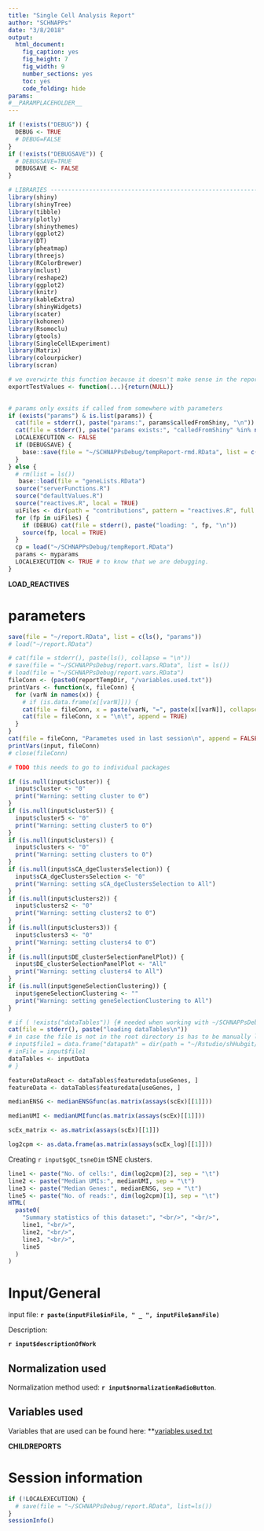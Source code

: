 ```yaml
---
title: "Single Cell Analysis Report"
author: "SCHNAPPs"
date: "3/8/2018"
output: 
  html_document: 
    fig_caption: yes
    fig_height: 7
    fig_width: 9
    number_sections: yes
    toc: yes
    code_folding: hide
params:
#__PARAMPLACEHOLDER__
---
```


```r
if (!exists("DEBUG")) {
  DEBUG <- TRUE
  # DEBUG=FALSE
}
if (!exists("DEBUGSAVE")) {
  # DEBUGSAVE=TRUE
  DEBUGSAVE <- FALSE
}

```

```r
# LIBRARIES -----------------------------------------------------------------
library(shiny)
library(shinyTree)
library(tibble)
library(plotly)
library(shinythemes)
library(ggplot2)
library(DT)
library(pheatmap)
library(threejs)
library(RColorBrewer)
library(mclust)
library(reshape2)
library(ggplot2)
library(knitr)
library(kableExtra)
library(shinyWidgets)
library(scater)
library(kohonen)
library(Rsomoclu)
library(gtools)
library(SingleCellExperiment)
library(Matrix)
library(colourpicker)
library(scran)

# we overwirte this function because it doesn't make sense in the report and causes problems otherwise
exportTestValues <- function(...){return(NULL)}

 
# params only exsits if called from somewhere with parameters
if (exists("params") & is.list(params)) {
  cat(file = stderr(), paste("params:", params$calledFromShiny, "\n"))
  cat(file = stderr(), paste("params exists:", "calledFromShiny" %in% names(params), "\n"))
  LOCALEXECUTION <- FALSE
  if (DEBUGSAVE) {
    base::save(file = "~/SCHNAPPsDebug/tempReport-rmd.RData", list = c(ls()))
  }
} else {
  # rm(list = ls())
   base::load(file = "geneLists.RData")
  source("serverFunctions.R")
  source("defaultValues.R")
  source("reactives.R", local = TRUE)
  uiFiles <- dir(path = "contributions", pattern = "reactives.R", full.names = TRUE, recursive = TRUE)
  for (fp in uiFiles) {
    if (DEBUG) cat(file = stderr(), paste("loading: ", fp, "\n"))
    source(fp, local = TRUE)
  }
  cp = load("~/SCHNAPPsDebug/tempReport.RData")
  params <- myparams
  LOCALEXECUTION <- TRUE # to know that we are debugging.
}


```


__LOAD_REACTIVES__

# parameters

```r
save(file = "~/report.RData", list = c(ls(), "params"))
# load("~/report.RData")
```

```r
# cat(file = stderr(), paste(ls(), collapse = "\n"))
# save(file = "~/SCHNAPPsDebug/report.vars.RData", list = ls())
# load(file = "~/SCHNAPPsDebug/report.vars.RData")
fileConn <- (paste0(reportTempDir, "/variables.used.txt"))
printVars <- function(x, fileConn) {
  for (varN in names(x)) {
    # if (is.data.frame(x[[varN]])) {
    cat(file = fileConn, x = paste(varN, "=", paste(x[[varN]], collapse = "\n"), collapse = "\n"), append = TRUE)
    cat(file = fileConn, x = "\n\t", append = TRUE)
  }
}
cat(file = fileConn, "Parametes used in last session\n", append = FALSE)
printVars(input, fileConn)
# close(fileConn)
```


```r
# TODO this needs to go to individual packages

if (is.null(input$cluster)) {
  input$cluster <- "0"
  print("Warning: setting cluster to 0")
}
if (is.null(input$cluster5)) {
  input$cluster5 <- "0"
  print("Warning: setting cluster5 to 0")
}
if (is.null(input$clusters)) {
  input$clusters <- "0"
  print("Warning: setting clusters to 0")
}
if (is.null(input$sCA_dgeClustersSelection)) {
  input$sCA_dgeClustersSelection <- "0"
  print("Warning: setting sCA_dgeClustersSelection to All")
}
if (is.null(input$clusters2)) {
  input$clusters2 <- "0"
  print("Warning: setting clusters2 to 0")
}
if (is.null(input$clusters3)) {
  input$clusters3 <- "0"
  print("Warning: setting clusters4 to 0")
}
if (is.null(input$DE_clusterSelectionPanelPlot)) {
  input$DE_clusterSelectionPanelPlot <- "All"
  print("Warning: setting clusters4 to All")
}
if (is.null(input$geneSelectionClustering)) {
  input$geneSelectionClustering <- ""
  print("Warning: setting geneSelectionClustering to All")
}
```


```r
# if ( !exists("dataTables")) {# needed when working with ~/SCHNAPPsDebug/reports.Data
cat(file = stderr(), paste("loading dataTables\n"))
# in case the file is not in the root directory is has to be manually loaded during debugging
# input$file1 = data.frame("datapath" = dir(path = "~/Rstudio/shHubgit/", pattern="scEx.RData", full.names = T), stringsAsFactors = F)
# inFile = input$file1
dataTables <- inputData
# }
```


```r

featureDataReact <- dataTables$featuredata[useGenes, ]
featureData <- dataTables$featuredata[useGenes, ]

medianENSG <- medianENSGfunc(as.matrix(assays(scEx)[[1]]))

medianUMI <- medianUMIfunc(as.matrix(assays(scEx)[[1]]))

scEx_matrix <- as.matrix(assays(scEx)[[1]])

log2cpm <- as.data.frame(as.matrix(assays(scEx_log)[[1]]))

```


Creating `r input$gQC_tsneDim` tSNE clusters.


```r


line1 <- paste("No. of cells:", dim(log2cpm)[2], sep = "\t")
line2 <- paste("Median UMIs:", medianUMI, sep = "\t")
line3 <- paste("Median Genes:", medianENSG, sep = "\t")
line5 <- paste("No. of reads:", dim(log2cpm)[1], sep = "\t")
HTML(
  paste0(
    "Summary statistics of this dataset:", "<br/>", "<br/>",
    line1, "<br/>",
    line2, "<br/>",
    line3, "<br/>",
    line5
  )
)
```

# Input/General

input file: **`r paste(inputFile$inFile, " _ ", inputFile$annFile)`**

Description:

**`r input$descriptionOfWork`**

## Normalization used

Normalization method used: **`r input$normalizationRadioButton`**.

## Variables used

Variables that are used can be found here: **[variables.used.txt](variables.used.txt)


__CHILDREPORTS__


# Session information

```r
if (!LOCALEXECUTION) {
  # save(file = "~/SCHNAPPsDebug/report.RData", list=ls())
}
sessionInfo()
```


